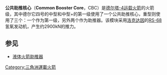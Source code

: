{{Otheruses|公共核心助推器|other=[[宇宙神五号|宇宙神五号]]第一级}}
{{unreferenced|time=2015-11-13T05:42:38+00:00}}
'''公共助推核心'''（'''Common Booster Core'''，CBC）是[[德尔塔-4运载火箭|德尔塔-4运载火箭]]的火箭级，其中德尔它四号的中型和中型+的第一级使用了一个公共助推核心，重型则使用了三个：一个作为第一级，另外两个作为助推器。该模块采用[[洛克达因|洛克达因]]的[[RS-68|RS-68]]氢氧发动机，产生约2900kN的推力。

== 参见 ==
* [[液体火箭助推器|液体火箭助推器]]
{{雷神与德尔它火箭}}
{{Space-stub}}
[[Category:三角洲運載火箭|Category:三角洲運載火箭]]